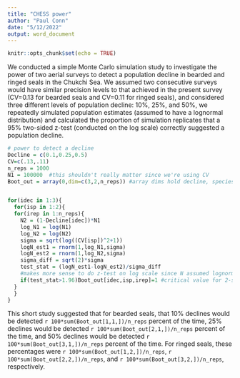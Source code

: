 ```yaml
---
title: "CHESS power"
author: "Paul Conn"
date: "5/12/2022"
output: word_document
---
```


```r
knitr::opts_chunk$set(echo = TRUE)
```




We conducted a simple Monte Carlo simulation study to investigate the power of two aerial
surveys to detect a population decline in bearded and ringed seals in the Chukchi Sea.  We assumed two
consecutive surveys would have similar precision levels to that achieved in the present survey (CV=0.13 for bearded seals and CV=0.11 for ringed seals), and considered three different levels of population decline: 10\%, 25\%, and 50\%, we   
repeatedly simulated population estimates (assumed to have a lognormal distribution) and 
calculated the proportion of simulation replicates that
a 95\% two-sided z-test (conducted on the log scale) correctly suggested a population decline.

```r
# power to detect a decline
Decline = c(0.1,0.25,0.5)
CV=c(.13,.11)
n_reps = 1000
N1 = 100000  #this shouldn't really matter since we're using CV
Boot_out = array(0,dim=c(3,2,n_reps)) #array dims hold decline, species, sim replicate 


for(idec in 1:3){
  for(isp in 1:2){
  for(irep in 1:n_reps){
    N2 = (1-Decline[idec])*N1
    log_N1 = log(N1)
    log_N2 = log(N2)
    sigma = sqrt(log((CV[isp])^2+1))
    logN_est1 = rnorm(1,log_N1,sigma)
    logN_est2 = rnorm(1,log_N2,sigma)
    sigma_diff = sqrt(2)*sigma
    test_stat = (logN_est1-logN_est2)/sigma_diff
    #makes more sense to do z-test on log scale since N assumed lognormally distributed
    if(test_stat>1.96)Boot_out[idec,isp,irep]=1 #critical value for 2-sided z-test 
  }
  }
}
```

This short study suggested that for bearded seals, that 10\% declines
would be detected `r 100*sum(Boot_out[1,1,])/n_reps` percent of the time, 25\% declines would be detected `r 100*sum(Boot_out[2,1,])/n_reps` percent of the time, and 50\% declines would be detected `r 100*sum(Boot_out[3,1,])/n_reps` percent of the time.  For ringed seals, these percentages were `r 100*sum(Boot_out[1,2,])/n_reps`, `r 100*sum(Boot_out[2,2,])/n_reps`, and `r 100*sum(Boot_out[3,2,])/n_reps`, respectively.
